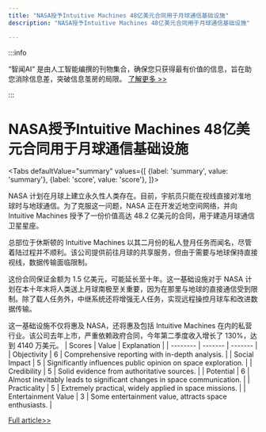 ```yaml
---
title: "NASA授予Intuitive Machines 48亿美元合同用于月球通信基础设施"
description: "NASA授予Intuitive Machines 48亿美元合同用于月球通信基础设施"

---
```



:::info

“智闻AI“ 是由人工智能编撰的刊物集合，确保您只获得最有价值的信息，旨在助您消除信息差，突破信息茧房的局限。  [了解更多 >>](/)

:::

# NASA授予Intuitive Machines 48亿美元合同用于月球通信基础设施


<Tabs
	defaultValue="summary"
	values={[
	{label: 'summary', value: 'summary'},
	{label: 'score', value: 'score'},
]}>
<TabItem value="summary">


NASA 计划在月球上建立永久性人类存在。目前，宇航员只能在视线直接对准地球时与地球通信。为了克服这一问题，NASA 正在开发近地空间网络，并向 Intuitive Machines 授予了一份价值高达 48.2 亿美元的合同，用于建造月球通信卫星星座。

总部位于休斯顿的 Intuitive Machines 以其二月份的私人登月任务而闻名，尽管着陆过程并不顺利。该公司提供前往月球的共享服务，但由于需要与地球保持直接视线，数据传输面临限制。

这份合同保证金额为 1.5 亿美元，可能延长至十年。这一基础设施对于 NASA 计划在本十年末将人类送上月球南极至关重要，因为在那里与地球的直接通信受到限制。除了载人任务外，中继系统还将增强无人任务，实现远程操控月球车和改进数据传输。

这一基础设施不仅将惠及 NASA，还将惠及包括 Intuitive Machines 在内的私营行业。该公司去年上市，严重依赖政府合同，今年第二季度收入增长了 130%，达到 4140 万美元。
</TabItem>
<TabItem value="score">
	| Scores     | Value   | Explanation |
	| -------- | ------- | ------- |
	| Objectivity  | 6    | Comprehensive reporting with in-depth analysis.    |
	| Social Impact | 5     | Significantly influences public opinion on space exploration.    |
	| Credibility    | 5    | Solid evidence from authoritative sources.    |
	| Potential    | 6    | Almost inevitably leads to significant changes in space communication.    |
	| Practicality    | 5    | Extremely practical, widely applied in space missions.    |
	| Entertainment Value    | 3    | Some entertainment value, attracts space enthusiasts.    |
</TabItem>
</Tabs>

[Full article>>](https://techcrunch.com/2024/09/17/intuitive-machines-lands-4-8b-nasa-contract-to-build-earth-moon-communications-infrastructure/)
